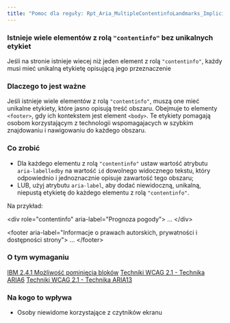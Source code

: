 ```yaml
---
title: "Pomoc dla reguły: Rpt_Aria_MultipleContentinfoLandmarks_Implicit"
---
```


<div className="toolHelp">
<Row>
<Column colLg={16} colMd={8} colSm={4} className="toolHead">

### Istnieje wiele elementów z rolą `"contentinfo"` bez unikalnych etykiet

<div id="locLevel"></div>

Jeśli na stronie istnieje wiecej niż jeden element z rolą `"contentinfo"`, każdy musi mieć unikalną etykietę opisującą jego przeznaczenie

</Column>
</Row>
<Row>
<Column colLg={11} colMd={5} colSm={4} className="toolMain">

### Dlaczego to jest ważne
Jeśli istnieje wiele elementów z rolą `"contentinfo"`, muszą one mieć unikalne etykiety, które jasno opisują treść obszaru. Obejmuje to elementy `<footer>`, gdy ich kontekstem jest element `<body>`. Te etykiety pomagają osobom korzystającym z technologii wspomagajacych w szybkim znajdowaniu i nawigowaniu do każdego obszaru.

<div id="locSnippet"></div>

### Co zrobić

* Dla każdego elementu z rolą `"contentinfo"` ustaw wartość atrybutu `aria-labelledby` na wartość `id` dowolnego widocznego tekstu, który odpowiednio i jednoznacznie opisuje zawartość tego obszaru;
* LUB, użyj atrybutu `aria-label`, aby dodać niewidoczną, unikalną, niepustą etykietę do każdego elementu z rolą `"contentinfo"`.

Na przykład:

<CodeSnippet type="multi" light={true}>&lt;div role="contentinfo" aria-label="Prognoza pogody"&gt;
...
&lt;/div&gt;
    
&lt;footer aria-label="Informacje o prawach autorskich, prywatności i dostępności strony"&gt;
...
&lt;/footer&gt;</CodeSnippet>

</Column>
<Column colLg={5} colMd={3} colSm={4} className="toolLeft">

### O tym wymaganiu

[IBM 2.4.1 Możliwość pominięcia bloków](http://www.ibm.com/able/guidelines/ci162/bypass_blocks.html)
[Techniki WCAG 2.1 - Technika ARIA6](https://www.w3.org/WAI/WCAG21/Techniques/aria/ARIA6)
[Techniki WCAG 2.1 - Technika ARIA13](https://www.w3.org/WAI/WCAG21/Techniques/aria/ARIA13)

### Na kogo to wpływa

* Osoby niewidome korzystające z czytników ekranu

</Column>
</Row>
</div>

